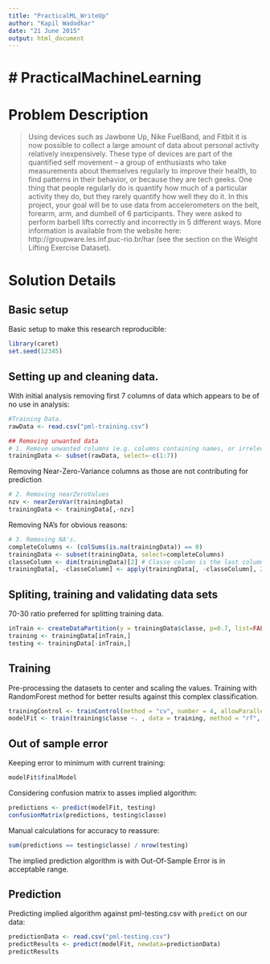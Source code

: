 ```yaml
---
title: "PracticalML_WriteUp"
author: "Kapil Wadodkar"
date: "21 June 2015"
output: html_document
---
```


# PracticalMachineLearning
==============================================
  
# Problem Description
> Using devices such as Jawbone Up, Nike FuelBand, and Fitbit it is now possible to collect a large amount of data about personal activity relatively inexpensively. These type of devices are part of the quantified self movement – a group of enthusiasts who take measurements about themselves regularly to improve their health, to find patterns in their behavior, or because they are tech geeks. One thing that people regularly do is quantify how much of a particular activity they do, but they rarely quantify how well they do it. In this project, your goal will be to use data from accelerometers on the belt, forearm, arm, and dumbell of 6 participants. They were asked to perform barbell lifts correctly and incorrectly in 5 different ways. More information is available from the website here: http://groupware.les.inf.puc-rio.br/har (see the section on the Weight Lifting Exercise Dataset). 

# Solution Details

## Basic setup
Basic setup to make this research reproducible:
```r
library(caret)
set.seed(12345)
```

## Setting up and cleaning data.
With initial analysis removing first 7 columns of data which appears to be of no use in analysis:

```r
#Training Data.
rawData <- read.csv("pml-training.csv")

## Removing unwanted data
# 1. Remove unwanted columns (e.g. columns containing names, or irrelevant informaton)
trainingData <- subset(rawData, select=-c(1:7))
```

Removing Near-Zero-Variance columns as those are not contributing for prediction

```r
# 2. Removing nearZeroValues 
nzv <- nearZeroVar(trainingData)
trainingData <- trainingData[,-nzv]
```

Removing NA's for obvious reasons:

```r
# 3. Removing NA's.
completeColumns <- (colSums(is.na(trainingData)) == 0)
trainingData <- subset(trainingData, select=completeColumns)
classeColumn <- dim(trainingData)[2] # Classe column is the last column
trainingData[, -classeColumn] <- apply(trainingData[, -classeColumn], 2, function(x) as.numeric(as.character(x)))
```

## Spliting, training and validating data sets
70-30 ratio preferred for splitting training data.

```r
inTrain <- createDataPartition(y = trainingData$classe, p=0.7, list=FALSE)
training <- trainingData[inTrain,]
testing <- trainingData[-inTrain,]
```

## Training
Pre-processing the datasets to center and scaling the values.
Training with RandomForest method for better results against this complex classification.

```r
trainingControl <- trainControl(method = "cv", number = 4, allowParallel = TRUE)
modelFit <- train(training$classe ~. , data = training, method = "rf", trControl = trainingControl, preProcess = c("center","scale"))
```

## Out of sample error
Keeping error to minimum with current training:
  
```r
modelFit$finalModel
```

Considering confusion matrix to asses implied algorithm:
  
```r
predictions <- predict(modelFit, testing)
confusionMatrix(predictions, testing$classe)
```

Manual calculations for accuracy to reassure:
  
```r
sum(predictions == testing$classe) / nrow(testing)
```

The implied prediction algorithm is with Out-Of-Sample Error is in acceptable range.
  
## Prediction 
Predicting  implied algorithm against pml-testing.csv with `predict` on our data:
  
```r
predictionData <- read.csv("pml-testing.csv")
predictResults <- predict(modelFit, newdata=predictionData)
predictResults
```